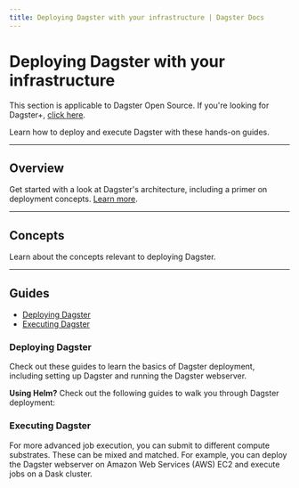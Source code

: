 ```yaml
---
title: Deploying Dagster with your infrastructure | Dagster Docs
---
```


# Deploying Dagster with your infrastructure

<Note>
  This section is applicable to Dagster Open Source. If you're looking for
  Dagster+, <a href="/dagster-plus">click here</a>.
</Note>

Learn how to deploy and execute Dagster with these hands-on guides.

---

## Overview

Get started with a look at Dagster's architecture, including a primer on deployment concepts. [Learn more](/deployment/overview).

---

## Concepts

Learn about the concepts relevant to deploying Dagster.

<ArticleList>
  <ArticleListItem
    title="Dagster instance"
    href="/deployment/dagster-instance"
  ></ArticleListItem>
  <ArticleListItem
    title="Dagster daemon"
    href="/deployment/dagster-daemon"
  ></ArticleListItem>
  <ArticleListItem
    title="Run launchers"
    href="/deployment/run-launcher"
  ></ArticleListItem>
  <ArticleListItem
    title="Executors"
    href="/deployment/executors"
  ></ArticleListItem>
  <ArticleListItem
    title="Run coordinator"
    href="/deployment/run-coordinator"
  ></ArticleListItem>
  <ArticleListItem
    title="Run monitoring"
    href="/deployment/run-monitoring"
  ></ArticleListItem>
  <ArticleListItem
    title="Run retries"
    href="/deployment/run-retries"
  ></ArticleListItem>
</ArticleList>

---

## Guides

- [Deploying Dagster](#deploying-dagster)
- [Executing Dagster](#executing-dagster)

### Deploying Dagster

Check out these guides to learn the basics of Dagster deployment, including setting up Dagster and running the Dagster webserver.

<ArticleList>
  <ArticleListItem
    title="Running Dagster locally"
    href="/guides/running-dagster-locally"
  ></ArticleListItem>
  <ArticleListItem
    title="Running Dagster as a service"
    href="/deployment/guides/service"
  ></ArticleListItem>
  <ArticleListItem
    title="Deploying to a single node using Docker"
    href="/deployment/guides/docker"
  ></ArticleListItem>
  <ArticleListItem
    title="Deploying to Amazon Web Services EC2 or ECS"
    href="/deployment/guides/aws"
  ></ArticleListItem>
  <ArticleListItem
    title="Deploying to Google Cloud Platform"
    href="/deployment/guides/gcp"
  ></ArticleListItem>
</ArticleList>

**Using Helm?** Check out the following guides to walk you through Dagster deployment:

<ArticleList>
  <ArticleListItem
    title="Deploying with Helm"
    href="/deployment/guides/kubernetes/deploying-with-helm"
  ></ArticleListItem>
  <ArticleListItem
    title="Deploying with Celery using Helm"
    href="/deployment/guides/kubernetes/deploying-with-helm-advanced"
  ></ArticleListItem>
  <ArticleListItem
    title="Customizing Kubernetes deployments"
    href="/deployment/guides/kubernetes/customizing-your-deployment"
  ></ArticleListItem>
  <ArticleListItem
    title="Migrating Dagster instances while upgrading"
    href="/deployment/guides/kubernetes/how-to-migrate-your-instance"
  ></ArticleListItem>
</ArticleList>

### Executing Dagster

For more advanced job execution, you can submit to different compute substrates. These can be mixed and matched. For example, you can deploy the Dagster webserver on Amazon Web Services (AWS) EC2 and execute jobs on a Dask cluster.

<ArticleList>
  <ArticleListItem
    title="Celery"
    href="/deployment/guides/celery"
  ></ArticleListItem>
  <ArticleListItem
    title="Dask"
    href="/deployment/guides/dask"
  ></ArticleListItem>
</ArticleList>
